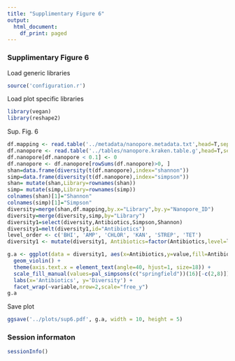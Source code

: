 ```yaml
---
title: "Supplimentary Figure 6"
output:
  html_document:
    df_print: paged
---
```


### Supplimentary Figure 6

Load generic libraries
```r
source('configuration.r')
```

Load plot specific libraries
```r
library(vegan)
library(reshape2)
```

Sup. Fig. 6
```r
df.mapping <- read.table('../metadata/nanopore.metadata.txt',head=T,sep='\t')
df.nanopore <- read.table('../tables/nanopore.kraken.table.g',head=T,sep='\t',row.names=1)
df.nanopore[df.nanopore < 0.1] <- 0
df.nanopore <- df.nanopore[rowSums(df.nanopore)>0, ]
shan=data.frame(diversity(t(df.nanopore),index="shannon"))
simp=data.frame(diversity(t(df.nanopore),index="simpson"))
shan= mutate(shan,Library=rownames(shan))
simp= mutate(simp,Library=rownames(simp))
colnames(shan)[1]="Shannon"
colnames(simp)[1]="Simpson"
diversity=merge(shan,df.mapping,by.x="Library",by.y="Nanopore_ID")
diversity=merge(diversity,simp,by="Library")
diversity1=select(diversity,Antibiotics,Simpson,Shannon)
diversity1=melt(diversity1,id="Antibiotics")
level_order <- c('BHI', 'AMP', 'CHLOR', 'KAN', 'STREP', 'TET')
diversity1 <- mutate(diversity1, Antibiotics=factor(Antibiotics,level=level_order, ordered = T))

g.a <- ggplot(data = diversity1, aes(x=Antibiotics,y=value,fill=Antibiotics)) +
  geom_violin() +
  theme(axis.text.x = element_text(angle=40, hjust=1, size=18)) +
  scale_fill_manual(values=pal_simpsons(c("springfield"))(16)[-c(2,8)])+
  labs(x='Antibiotics', y='Diversity') + 
  facet_wrap(~variable,nrow=2,scale="free_y")
g.a
```


<!-- ```{r} -->
<!-- df.nanopore <- read.table('../tables/nanopore.kraken.table.s',head=T,sep='\t',row.names=1, quote='&', comment.char='&') -->
<!-- nanopore <- merge(t(df.nanopore), df.mapping,by.x=0,by.y="Nanopore_ID")%>% -->
<!--   select(-contains("virus")) -->
<!-- Anticount <- group_by(nanopore,Antibiotics) %>% count() -->

<!-- nanopore <- select(nanopore,-Row.names,-Sample_ID,-Illumina_Library_ID)%>% -->
<!--   melt(id=c("Antibiotics","Culturing_Sample_ID"))%>% -->
<!--   filter(grepl("Burkholderia", variable) | variable %in% c("Acinetobacter_baumannii","Candida_albicans","Clostridium_difficile",  -->
<!-- 		"Clostridium_sordellii", "Klebsiella_pneumoniae", "Klebsiella_oxytoca", -->
<!-- 		"Escherichia_coli", "Staphylococcus_aureus","Pseudomonas_aeruginosa","Mycobacterium_abscessus", -->
<!--     "Mycobacterium_tuberculosis","Enterococcus_faecalis","Enterococcus_faecium", "Staphylococcus_epidermidis"))%>% -->
<!--   filter(value>10)%>% -->
<!--   select(-Culturing_Sample_ID)%>% -->
<!--   group_by(Antibiotics,variable)%>% -->
<!--   count() -->

<!-- nanopore_final=merge(Anticount,nanopore,by=("Antibiotics"))%>% -->
<!--   mutate(freq=n.y/n.x)%>% -->
<!--   select(-n.x,-n.y) %>%  -->
<!--   mutate(variable=str_replace(variable, '_', ' ')) -->

<!-- o <- c('BHI', 'AMP', 'CHLOR', 'KAN', 'STREP', 'TET') -->
<!-- nanopore_final <- mutate(nanopore_final, Antibiotics=factor(Antibiotics,level=o, ordered = T)) -->

<!-- g.b <- ggplot(data=nanopore_final, aes(x=variable,y=freq,fill=Antibiotics)) + -->
<!--   geom_bar(width=0.8,color="black",position="dodge",stat="identity") + -->
<!--   theme(axis.text.x = element_text(angle=40, hjust=1, size=10, face='bold.italic') ) + -->
<!--   scale_fill_manual(values=pal_simpsons(c("springfield"))(16)[-c(2,8)]) -->
<!-- g.b -->
<!-- ``` -->

Save plot
```r
ggsave('../plots/sup6.pdf', g.a, width = 10, height = 5)
```


### Session informaton
```r
sessionInfo()
```